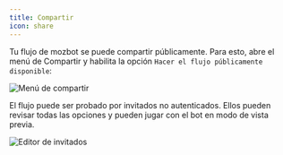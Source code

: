 ```yaml
---
title: Compartir
icon: share
---
```


Tu flujo de mozbot se puede compartir públicamente. Para esto, abre el menú de Compartir y habilita la opción `Hacer el flujo públicamente disponible`:

<Frame>
  <img src="/images/share.png" alt="Menú de compartir" />
</Frame>

El flujo puede ser probado por invitados no autenticados. Ellos pueden revisar todas las opciones y pueden jugar con el bot en modo de vista previa.

<Frame>
  <img src="/images/guest-editor.png" alt="Editor de invitados" />
</Frame>
